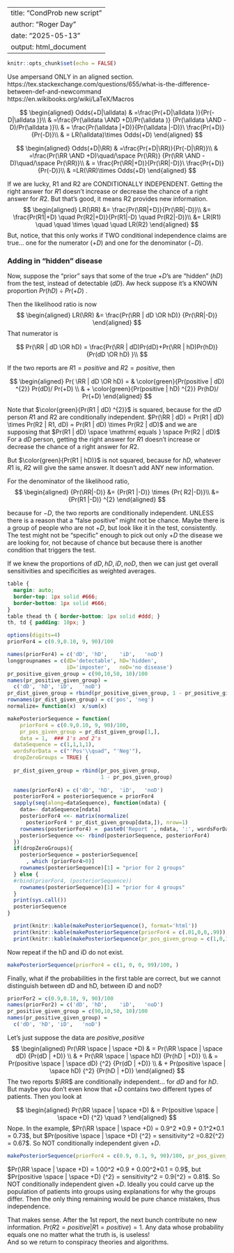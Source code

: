 
---
title: "CondProb new script"
author: "Roger Day"
date: "2025-05-13"
output: html_document
---

```r
knitr::opts_chunk$set(echo = FALSE)
```

Use ampersand ONLY in an aligned section.
https://tex.stackexchange.com/questions/655/what-is-the-difference-between-def-and-newcommand
https://en.wikibooks.org/wiki/LaTeX/Macros

$$
\newcommand{\alldata}{\space 
  \color{red}{\mathrm{{all{\space}data}} \space }}
\newcommand{\OR}{\space \mathrm{or}\space}
\newcommand{\AND}{\space \mathrm{and}\space}
\newcommand{\RR}{\color{red}{R1 \AND R2}}
$$

$$
\begin{aligned}
Odds(+D|\alldata) & =\frac{Pr(+D|\alldata )}{Pr(-D|\alldata )}\\
& =\frac{Pr(\alldata \AND +D)/Pr(\alldata )}
      {Pr(\alldata \AND -D)/Pr(\alldata )}\\
& = \frac{Pr(\alldata |+D)}{Pr(\alldata |-D)}\ \frac{Pr(+D)}{Pr(-D)}\\
& = LR(\alldata)\times Odds(+D)
\end{aligned}
$$

$$
\begin{aligned}
Odds(+D|\RR) & =\frac{Pr(+D|\RR)}{Pr(-D|\RR)}\\
& =\frac{Pr(\RR \AND +D)\quad/\space Pr(\RR)}
      {Pr(\RR \AND -D)\quad/\space Pr(\RR)}\\
& = \frac{Pr(\RR|+D)}{Pr(\RR|-D)}\ \frac{Pr(+D)}{Pr(-D)}\\
& =LR(\RR)\times Odds(+D)
\end{aligned}
$$

If we are lucky, R1 and R2 are CONDITIONALLY INDEPENDENT. Getting the right answer for $R1$ doesn't increase or decrease the chance of a right answer for $R2$. But that's good, it means R2 provides new information.
$$
\begin{aligned}
LR(\RR) &= 
\frac{Pr(\RR|+D)}{Pr(\RR|-D)}\\
&= \frac{Pr(R1|+D) \quad Pr(R2|+D)}{Pr(R1|-D) \quad Pr(R2|-D)}\\
&= LR(R1)  \quad  \quad \times  \quad  \quad LR(R2)
\end{aligned}
$$
But, notice, that this only works if TWO conditional independence claims are true... one for the numerator ($+D$) and one for the denominator ($-D$).

### Adding in "hidden" disease

Now, suppose the "prior" says that some of the true $+D$'s are "hidden" ($hD$) from the test, instead of detectable ($dD$). Aw heck suppose it's a KNOWN proportion $Pr({hD}) \div Pr({+D})$ .


Then the likelihood ratio is now
$$
\begin{aligned}
LR(\RR)
&= 
\frac{Pr(\RR | dD \OR hD)} 
  {Pr(\RR|-D)}
\end{aligned}
$$
That numerator is

$$
Pr(\RR | dD \OR hD)
= 
\frac{Pr(\RR | dD)Pr(dD)+Pr(\RR | hD)Pr(hD)}
{Pr(dD \OR  hD)
}\\
$$

If the two reports are $R1=positive$ and $R2=positive$, then 

$$
\begin{aligned}
Pr( \RR | dD \OR hD)
= & \color{green}{Pr(positive | dD) ^{2}} Pr(dD)/ Pr(+D) \\
& + \color{green}{Pr(positive | hD) ^{2}} Pr(hD)/ Pr(+D)
\end{aligned}
$$


Note that $\color{green}{Pr(R1 | dD) ^{2}}$ is squared, because for the $dD$ person $R1$ and $R2$ are conditionally independent.
$Pr(\RR | dD) = Pr(R1 | dD) \times Pr(R2 | R1, dD) = Pr(R1 | dD) \times Pr(R2 | dD)$ and we are supposing that $Pr(R1 | dD) \space \mathrm{ equals } \space Pr(R2 | dD)$
For a $dD$ person, getting the right answer for $R1$ doesn't increase or decrease the chance of a right answer for $R2$.

But $\color{green}{Pr(R1 | hD)}$ is not squared, because for $hD$, whatever $R1$ is, $R2$ will give the same answer. It doesn't add ANY new information.

For the denominator of the likelihood ratio,
$$
\begin{aligned}
  {Pr(\RR|-D)} 
  &= {Pr(R1 |-D)} \times 
  {Pr( R2|-D)}\\
&= {Pr(R1 |-D)} ^{2}
\end{aligned}
$$

because for $-D$, the two reports are conditionally independent. UNLESS there is a reason that a "false positive" might not be chance. Maybe there is a group of people who are not $+D$, but look like it in the test, consistently. The test might not be "specific" enough to pick out only $+D$ the disease we are looking for, not because of chance but because there is another condition that triggers the test.

If we knew the proportions of $dD, hD, iD, noD$, then we can just get overall sensitivities and specificities as weighted averages. 

```css
table {
  margin: auto;
  border-top: 1px solid #666;
  border-bottom: 1px solid #666;
}
table thead th { border-bottom: 1px solid #ddd; }
th, td { padding: 10px; }
```

```r
options(digits=4)
priorFor4 = c(0.9,0.10, 9, 90)/100

names(priorFor4) = c('dD', 'hD',	'iD',	'noD')
longgroupnames = c(dD='detectable', hD='hidden',	
                   iD='imposter',	noD='no disease')
pr_positive_given_group = c(90,10,50, 10)/100
names(pr_positive_given_group) = 
  c('dD', 'hD',	'iD',	'noD')
pr_dist_given_group = rbind(pr_positive_given_group, 1 - pr_positive_given_group) 
rownames(pr_dist_given_group) = c('pos', 'neg')
normalize= function(x)  x/sum(x)

makePosteriorSequence = function(
    priorFor4 = c(0.9,0.10, 9, 90)/100,
    pr_pos_given_group = pr_dist_given_group[1,],
    data = 1,  ### 1's and 2's
  dataSequence = c(1,1,1,1),
  wordsForData = c("'Pos'\\quad", "'Neg'"),
  dropZeroGroups = TRUE) {
  
  pr_dist_given_group = rbind(pr_pos_given_group,  
                              1 - pr_pos_given_group)
  
  names(priorFor4) = c('dD', 'hD',	'iD',	'noD')
  posteriorFor4 = posteriorSequence = priorFor4
  sapply(seq(along=dataSequence), function(ndata) {
    data=- dataSequence[ndata]
    posteriorFor4 <<- matrix(normalize(
      posteriorFor4 * pr_dist_given_group[data,]), nrow=1) 
    rownames(posteriorFor4) =  paste0('Report ', ndata, ':', wordsForData[data])
    posteriorSequence <<- rbind(posteriorSequence, posteriorFor4)
  })
  if(dropZeroGroups){
    posteriorSequence = posteriorSequence[ 
      , which (priorFor4>0)]
    rownames(posteriorSequence)[1] = "prior for 2 groups"
  } else {
  #rbind(priorFor4, (posteriorSequence))
    rownames(posteriorSequence)[1] = "prior for 4 groups"
  }
  print(sys.call())
  posteriorSequence
}
```

```r
  print(knitr::kable(makePosteriorSequence(), format='html'))
  print(knitr::kable(makePosteriorSequence(priorFor4 = c(.01,0,0,.99)), format='html'))
  print(knitr::kable(makePosteriorSequence(pr_pos_given_group = c(1,0,1,0)), format='html'))

```


Now repeat if the hD and iD do not exist.

```r
makePosteriorSequence(priorFor4 = c(1, 0, 0, 99)/100, )

```

Finally, what if the probabilities in the first table are correct, but we cannot distinguish between dD and hD, between iD and noD?

```r
priorFor2 = c(0.9,0.10, 9, 90)/100
names(priorFor2) = c('dD', 'hD',	'iD',	'noD')
pr_positive_given_group = c(90,10,50, 10)/100
names(pr_positive_given_group) = 
  c('dD', 'hD',	'iD',	'noD')

```

Let's just suppose the data are ${positive, positive}$
$$
\begin{aligned}
Pr(\RR \space | \space +D) & = Pr(\RR \space | \space dD) {Pr(dD | +D)} \\
        & + Pr(\RR \space | \space hD) {Pr(hD | +D)} \\  
        & = Pr(positive \space | \space dD) {^2} {Pr(dD | +D)} \\
        & + Pr(positive  \space | \space hD) {^2} {Pr(hD | +D)}
\end{aligned}
$$
The two reports $\RR$ are conditionally independent... for $dD$ and for $hD$.  But maybe you don't even know that $+D$ contains two different types of patients.  Then you look at 

$$
\begin{aligned}
Pr(\RR \space | \space +D) 
        & = Pr(positive \space | \space +D) {^2} \quad ?
\end{aligned}
$$
Nope.  In the example, $Pr(\RR \space | \space +D) = 0.9^2 *0.9 + 0.1^2*0.1 = 0.73$, but $Pr(positive \space | \space +D) {^2} = sensitivity^2 =0.82{^2} = 0.67$. So NOT conditionally independent given $+D$.

```r
makePosteriorSequence(priorFor4 = c(0.9, 0.1, 9, 90)/100, pr_pos_given_group = c(1,0,1,0))
```
$Pr(\RR \space | \space +D) = 1.00^2 *0.9 + 0.00^2*0.1 = 0.9$, but $Pr(positive \space | \space +D) {^2} = sensitivity^2 = 0.9{^2} = 0.81$. So NOT conditionally independent given $+D$.
Ideally you could carve up the population of patients into groups using explanations for why the groups differ. Then the only thing remaining would be pure chance mistakes, thus independence. 

That makes sense.  After the 1st report, the next bunch contribute no new information. $Pr(R2 = positive | R1 = positive) = 1$.
Any data whose probability equals one no matter what the truth is, is useless!   
And so we return to conspiracy theories and algorithms.
